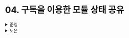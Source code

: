 # 04. 구독을 이용한 모듈 상태 공유

<details>
  <summary>준영</summary>
  > 모듈 상태

현재 책에서는 모듈 상태를 같은 ES 모듈 스코프, 파일 스코프로 한정된 상태라고 말하고 있다.<br/>
✅ 이는 특정 **스코프 내에서 전역적으로 사용**할 **객체** 형태의 상태를 의미하는 것 같다.

```jsx
let count = 0;

const component1 = () => {
  const [state, setState] = useState(count);
  const inc = () => {
    count += 1;
    setState(count);
  };

  return (
    <div>
      {state}
      <button onClick={inc}>+1</button>
    </div>
  );
};

const component2 = () => {
  const [state, setState] = useState(count);
  const inc2 = () => {
    count += 2;
    setState(count);
  };

  return (
    <div>
      {state}
      <button onClick={inc2}>+2</button>
    </div>
  );
};
```

위의 경우, `count`의 값은 최신 상태로 유지될 수 있지만, `component1`의 버튼을 클릭하여도 `component2`의 상태가 업데이트되는 것은 아니기 때문에 리렌더링이 일어나지 않아 최신 모듈 상태를 보여줄 수 없다.<br/>
하지만 `component2`의 버튼을 클릭하면 리렌더링이 일어나 최신 모듈 상태를 보여준다.<br/>
또한 각 버튼을 빠르게 누르거나 동시에 눌렀을때 원하는 값으로 업데이트가 이뤄지지 않을수도 있다.<br/>

이를 `useEffect`를 이용하여 해결할 수 있다.

```jsx
let count = 0;
const setStateFunctions = new Set<(count: number) => void>();

const component1 = () => {
	const [state, setState] = useState(count);

	useEffect(() => {
		setStateFunctions.add(setState);
		return () => { setStateFunctions.delete(setState) };
	}, []);

	const inc = () => {
		count += 1;
		setStateFunction.forEach((fn) => {
			fn(count);
		});
	}

	return (
		<div>{state}<button onClick={inc}>+1</button></div>
	);
};
```

count라는 값을 공유할 컴포넌트들이 렌더링되었을때, 상태를 업데이트하는 함수를 모두 setStateFunctions에 담아두고, count를 조작할때 담긴 모든 업데이트 함수를 호출하여 상태를 업데이트해주는 것이다.<br/>
그럼 모든 상태에 변경이 생기며 해당 컴포넌트들이 리렌더링되어 최신 모듈 상태를 화면에 보여줄 수 있다.<br/>
책에서는 위의 방법은 컴포넌트가 늘어날수록 **중복 코드가 발생하기 때문**에 좋은 방법이 아니라고 말한다.<br/>
✅ 하지만, 이는 여러 요소들이 특정 값을 구독하고 변화가 생겼을때 해당 변화를 구독한 모든 요소에게 알려주는 `**옵저버 패턴**`과 매우 유사하기 때문에, 해당 **패턴이 등장하게 된 배경**이 아닐까 생각한다.

### 기초적인 구독 추가하기

구독을 통한 모듈 상태는 다음과 같은 기능을 포함하는 Store 객체 형태로 구성된다.

- 말그대로 상태 값을 의미하는 `state`
- 상태 값을 읽어오는 `getState`
- 상태 값을 업데이트하는 `setState`
- 모듈 상태 구독을 위한 `subscribe`

책에서 모듈 상태는 생성 함수를 이용하여 초기 상태 값을 통해 Store를 생성한다.<br/>
`useEffect`를 통해 개선한 직전 예시의 `setStateFunctions` 대신 `callbacks`라는 컬렉션에 해당 모듈 상태를 구독한 컴포넌트에서 실행할 콜백들을 등록해두고, `setState`가 실행되면 `callbacks`에 댐긴 콜백들을 모두 실행하여 상태 변화를 각 구독 컴포넌트들에 알린다.

```tsx
type Store<T> = {
	getState: () => T;
	setState: (action: T | ((prev: T) => T)) => void;
	subscribe: (callback: () →> void) => () => void;
};

const createStore = <T extends unknown>(
	initialState: T
): Store<T> => {
	let state = initialState;
	const callbacks = new Set<() => void>();
	const getState = () => state;
	const setState = (nextState: T | ((prev: T) => T) => {
		state =
			typeof nextState === "function"
				? (nextState as (prev: T) => T)(state)
				: nextState;
		callbacks.forEach((callback) => callback());
	};
	const subscribe = (callback: () => void) => {
		callbacks.add(callback);
		return () => {
			callbacks.delete(callback);
		};
	};

	return { getState, setState, subscribe };
};
```

```tsx
const useStore = (store) => {
	const [state, setState] = useState(store.getState());

	useEffect(() => {
		const unsubscribe = store.subscribe(() => {
			setState(store.getState());
		});
		setState(store.getState());
		return unsubscribe;
	}, [store]);

	return [state, store.setState;
};
```

위와 같은 형태로 Store를 정의하고, useStore 훅을 만들어 중복 코드를 줄이고 필요할 때 모듈 상태를 사용할 수 있다.

## 선택자와 useSubscription 사용하기

위의 예시에서는 상태 객체 전체를 반환한다.<br/>
따라서 상태 객체의 일부분만 변경되더라도 전체를 반환하여 관련된 모든 컴포넌트에 리렌더링을 발생시킬 수 있다.<br/>
이를 개선하기 위해 선택자(selector)와 `useSubscription`을 사용할 수 있다.

```tsx
const useStoreSelector = <T, S>(store: Store<T>, selector: (state: T) => S) => {
  const [state, setState] = useState(() => selector(store.getState()));

  useEffect(() => {
    const unsubscribe = store.subscribe(() => {
      setState(selector(store.getState()));
    });
    setState(selector(store.getState())); // 혹시나 useEffect가 늦게 실행될 때 대비
    return unsubscribe;
  }, [store, selector]);

  return state; // return [state, store.setState]; // 해주면 되는거 아닌가?
};
```

위와 같이 모듈 상태를 가져와 특정 상태만 `selector`를 이용하여 구독시켜줄 수 있도록 하는 것이다.<br/>
대신 상태 업데이트를 위해서는 `store.setState`를 직접 호출해야한다.<br/>
✅ 위 예시에서도 이전 예시와 똑같이 `[state, store.setState]` 를 반환해주면 좀더 편하게 사용할 수 있는게 아닌가..? 라는 생각이 든다.<br/>
또한 selector 함수가 useEffect의 dependency 배열에 포함되어 있기 때문에 useCallback으로 넘겨주어야 리렌더링을 줄일 수 있다.
추가로 만약 selector 함수가 useStoreSelector 외부에 정의되었다면 useCallback을 사용하지 않고도 구현할 수 있다.

위와 같이 사용할 경우, useEffect가 조금 늦게 실행되기 때문에 재구독될 때까지는 업데이트 이전의 상태 값이 반환될 수 있다.<br/>
`useEffect` 내에서 한번더 `setState`를 실행하여 문제를 최소화하려고 하지만, 어떠한 엣지 케이스에서는 문제가 발생할 수 있다.<br/>
이를 방지하기 위해 React 팀은 use-subscription 이라는 훅 라이브러리를 제공한다.

✅ use-subscription을 계승하는 **useSyncExternalStore**가 React 18에서 정식 React 기능에 포함되었다.<br/>
**[공식문서](https://ko.react.dev/reference/react/useSyncExternalStore)**를 보니, 해당 값의 스냅샷을 저장과 구독 함수를 파라미터로 받아 외부의 값을 특정 상태로서 구독할 수 있도록 해주는 기능으로 보여진다.<br/>
Chapter 4는 읽을수록 Observer Pattern에 대한 글의 성향이 강해보여 어떤 라이브러리가 해당 패턴을 사용할까 GPT 선생님께 여쭤봤다.<br/>
MobX가 실제로 Observer Pattern으로 구현되어있었고 Observable이라는 개념을 통해 상태를 구독하고, Observer가 실제로 값이 변경되었을때 리렌더링을 일으켜 최신 모듈 상태로 업데이트해주는 것 같았다.<br/>
(이 [블로그](https://joong-sunny.github.io/react/react6/)에서 코드 레벨로 까보면서 너무 잘 설명해주심 ㄷㄷ)

</details>

<details>
  <summary>도은</summary>
  ### 모듈 상태 살펴보기

- 모듈 상태(module state)는 모듈 수준에서 정의된 변수
- 리액트에서는 함수를 통해 상태를 갱신

```jsx
export const setState = (nextState) => {
  state = typeof nextState === 'function' ? nextState(state) : nextState;
};
```

그럼 다음과 같이 함수 갱신을 사용 가능

```jsx
setState((prev) => ({
  ...prev,
  count: prev.count + 1,
}));
```

- 컨테이너를 생성하는 함수를 만들어보자

```jsx
export const createContainer = (initialState) => {
  let state = initialState;
  const getState = () => state;
  const setState = (nextState) => {
    state = typeof nextState === 'function' ? nextState(state) : nextState;
  };

  return { getState, setState };
};
```

### 리액트에서 전역 상태를 다루기 위한 모듈 상태 사용법

- 싱글턴 전역 상태에 대해 리액트 컨텍스트를 사용하는 것도 가능
- 전체 트리에서 전역 상태가 필요하다면, 모듈 상태가 더 적합할 수 있다.

### 기초적인 구독 추가하기

- 구독은 **갱신에 대한 알림을 받기 위한 방법**

**`🤔 구독을 리액트 전역상태 관점에서 본다면?`**

- 전역 상태의 변경을 감지하고
- 그에 따라 컴포넌트가 자동으로 리렌더링되도록 하는 과정
- 전역 상태가 업데이트될 때, 그 상태를 사용하고 있는 컴포넌트들이 자동으로 최신 상태를 반영하도록 하는 것

구독의 일반적인 사용법은 다음과 같다.

```jsx
const unsubscribe = store.subscribe(() => {
  console.log('store is update');
});
```

- `subscribe`라는 메서드는 callback 함수를 받는다.
- store가 **갱신될 때마다 콜백 함수가 호출**되고 로그가 출력된다고 예상해볼 수 있다.

**`🤔 이걸 리액트 전역상태 관점에서 살펴본다면?`**

- `store.subscribe(() => setState(...))`
- 위와 같이 스토어의 상태 변경이 감지되면
- 이를 구독하고 있는 상태들을 리렌더링하여 업데이트 시켜주는 것으로 예상?

이제 구독으로 모듈 상태를 구현해보자.

```jsx
const createStore = (initialState) => {
  let state = initialState;
  const callbacks = new Set();
  const getState = () => state;
  const setState = (nextState) => {
    state = typeof nextState === 'function' ? nextState(state) : nextState;
  };

  const subscribe = (callback) => {
    callbacks.add(callback);
    return () => {
      callbacks.delete(callback);
    };
  };

  return { getState, setState, subscribe };
};
```

이번에는 `store`의 상태 값과 갱신 함수를 반환하는 훅 `useStore` 훅을 구현해보자.

```jsx
const useStore = (store) => {
  const [state, useState] = useState(store.getState());

  useEffect(() => {
    const unsubscribe = store.subscribe(() => {
      setState(store.getState());
    });
    setState(store.getState());
    return unsubscribe;
  }, [store]);

  return [state, store.setState];
};
```

**`🤔 createStore와 useStore`**

- `createStore`까지만 해도 상태 개념이 포함 X
- `useStore`를 통해 useState로 상태소생술(?)...😨
- `store.setState`를 통해 `store`의 값을 변경하게 되면
  - `useEffect`의 의존성 배열에 걸려있는 `store`가 변경된 것이므로
  - `store.subscribe`가 동작하게 될 것
- 결국 `useEffect`로 의존성 배열로 `store`를 걸어서 `store`가 변경될 때마다 `subscribe` 메서드를 호출

### 선택자와 useSubscription 사용하기

- 상태 객체에서 **일부분만 변경 되더라도 모든 useStore 훅에 전달** → 불필요한 리렌더링
- **필요로 하는 상태의 일부분만 반환하는 선택자(selector)**를 도입해보자

다음과 같은 store가 있다.

```jsx
const store = createStore({ count1: 0, count2: 0 });
```

`useStoreSelector`을 구현해보자

```jsx
const useStoreSelector = (store, selector) => {
  const [state, setState] = useState(() => selector(store.getState()));

  // 상태가 변경될 때마다 subscribe 메서드 호출
  useEffect(() => {
    const unsubscribe = store.subscribe(() => {
      // 상태가 변경될 때마다 setState를 호출하여 컴포넌트의 상태를 업데이트
      // 이때도 selector 함수를 이용해 필요한 부분의 상태만을 선택하여 업데이트
      setState(selector(store.getState()));
    });
    // 마운트될 때 초기상태 설정을 위함
    setState(selector(store.getState()));

    // 컴포넌트가 언마운트될 때 구독 취소 메서드 호출
    return unsubscribe;
  }, [store, selector]);

  return state;
};
```

**`🤔 useStoreSelector?`**

- `useStore`는 상태가 통짜로 업데이트 `===` 불필요한 리렌더링까지 수행
- `useStoreSelector`는 필요한 부분만을 업데이트
- `selector`의 역할
  - 필요한 부분만 가져와서 `useState`에 넣고 시작하기 때문에
  - 업데이트 시에도 요 부분만 업데이트가 되게 됨
- 🫨 그럼 같은 객체라도 selector를 이용한다면 여러 개를 선언해서 사용해야할수도?
  - 같은 네임스페이스를 갖고 싶긴 하지만
  - 따로 상태로 관리되게 하고 싶을 때 유용할듯?
  - = 객체로 묶어주고 싶긴 하지만.. 프로퍼티마다 따로 사용 돼! 이럴 때..

사용할 때는 다음과 같다.

```jsx
const Component1 = () => {
  const state = useStoreSelector(
    store,
    useCallback((state) => state.count1, []),
  );

  const inc = () => {
    store.setState((prev) => ({
      ...prev,
      count1: prev.count1 + 1,
    }));
  };
};
```

- 안정적으로 selctor 함수를 넘기려면 `useCallback`을 사용해야 한다.
- 그렇지 않으면 렌더링될 때마다 store를 구독 해제하고 구독하는 것을 반복
- store 또는 selctor가 변경될 때 주의할 점
  - `useEffect`는 조금 늦게 실행되기 때문에
  - 재구독될 때까지는 갱신되기 이전 상태 값을 반환한다.

</details>
